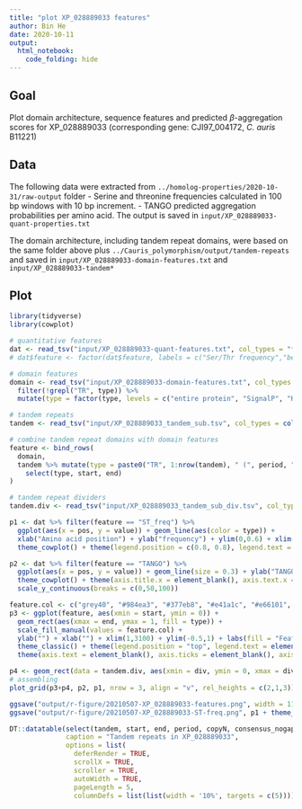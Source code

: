 ```yaml
---
title: "plot XP_028889033 features"
author: Bin He
date: 2020-10-11
output: 
  html_notebook:
    code_folding: hide
---
```


## Goal
Plot domain architecture, sequence features and predicted $\beta$-aggregation scores for XP_028889033 (corresponding gene: CJI97_004172, _C. auris_ B11221)

## Data
The following data were extracted from `../homolog-properties/2020-10-31/raw-output` folder
- Serine and threonine frequencies calculated in 100 bp windows with 10 bp increment.
- TANGO predicted aggregation probabilities per amino acid.
The output is saved in `input/XP_028889033-quant-properties.txt`

The domain architecture, including tandem repeat domains, were based on the same folder above plus `../Cauris_polymorphism/output/tandem-repeats` and saved in `input/XP_028889033-domain-features.txt` and `input/XP_028889033-tandem*`

## Plot
```r
library(tidyverse)
library(cowplot)
```


```r
# quantitative features
dat <- read_tsv("input/XP_028889033-quant-features.txt", col_types = "ffid")
# dat$feature <- factor(dat$feature, labels = c("Ser/Thr frequency","beta-aggregation probability"))

# domain features
domain <- read_tsv("input/XP_028889033-domain-features.txt", col_types = 'ccii') %>% 
  filter(!grepl("TR", type)) %>% 
  mutate(type = factor(type, levels = c("entire protein", "SignalP", "Hyphal_reg_CWP", "GPI-anchor")))

# tandem repeats
tandem <- read_tsv("input/XP_028889033_tandem_sub.tsv", col_types = cols())

# combine tandem repeat domains with domain features
feature <- bind_rows(
  domain,
  tandem %>% mutate(type = paste0("TR", 1:nrow(tandem), " (", period, " aa x ", copyN, ")")) %>% 
    select(type, start, end)
)

# tandem repeat dividers
tandem.div <- read_tsv("input/XP_028889033_tandem_sub_div.tsv", col_types = cols())
```

```r
p1 <- dat %>% filter(feature == "ST_freq") %>% 
  ggplot(aes(x = pos, y = value)) + geom_line(aes(color = type)) +
  xlab("Amino acid position") + ylab("frequency") + ylim(0,0.6) + xlim(1,3100) +
  theme_cowplot() + theme(legend.position = c(0.8, 0.8), legend.text = element_text(size = rel(0.8)))

p2 <- dat %>% filter(feature == "TANGO") %>% 
  ggplot(aes(x = pos, y = value)) + geom_line(size = 0.3) + ylab("TANGO") +
  theme_cowplot() + theme(axis.title.x = element_blank(), axis.text.x = element_blank()) + xlim(1,3100) +
  scale_y_continuous(breaks = c(0,50,100))

feature.col <- c("grey40", "#984ea3", "#377eb8", "#e41a1c", "#e66101", "#a6dba0", "#008837")
p3 <- ggplot(feature, aes(xmin = start, ymin = 0)) + 
  geom_rect(aes(xmax = end, ymax = 1, fill = type)) +
  scale_fill_manual(values = feature.col) +
  ylab("") + xlab("") + xlim(1,3100) + ylim(-0.5,1) + labs(fill = "Feature") + guides(fill = guide_legend(nrow = 2)) +
  theme_classic() + theme(legend.position = "top", legend.text = element_text(size = rel(0.8))) +
  theme(axis.text = element_blank(), axis.ticks = element_blank(), axis.line = element_blank())

p4 <- geom_rect(data = tandem.div, aes(xmin = div, ymin = 0, xmax = div + 3, ymax = 1), fill = "gray30")
# assembling
plot_grid(p3+p4, p2, p1, nrow = 3, align = "v", rel_heights = c(2,1,3))
```

```r
ggsave("output/r-figure/20210507-XP_028889033-features.png", width = 11, height = 5)
ggsave("output/r-figure/20210507-XP_028889033-ST-freq.png", p1 + theme_classic() + theme(legend.position = "top"), width = 6, height = 2)
```

```r
DT::datatable(select(tandem, start, end, period, copyN, consensus_nogap), 
              caption = "Tandem repeats in XP_028889033", 
              options = list(
                deferRender = TRUE,
                scrollX = TRUE,
                scroller = TRUE,
                autoWidth = TRUE,
                pageLength = 5,
                columnDefs = list(list(width = '10%', targets = c(5)))))
```


